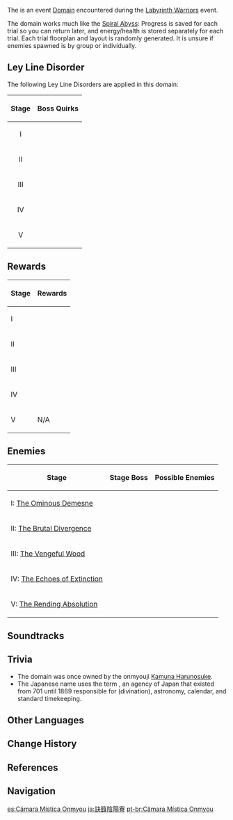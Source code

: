 {{Domain Infobox
|image        = Domain Mystic Onmyou Chamber.png
|type         = Event
|description  = The great gates of the bizarre and unpredictable Mystic Onmyou Chamber have swung open. The monsters imprisoned within are fierce indeed, but for those who seek truth and wish to temper their martial might, this Domain is a valuable place to challenge themselves...
|subarea      = Araumi
|area         = Narukami Island
|region       = Inazuma
|requiredAR   = 30
|recLevel     = 
|recElements  = 
}}
The {{Lang|'''Mystic Onmyou Chamber'''|ja=訣籙陰陽寮|ja_rm=Ketsuroku On'you-ryou|ja_tl=Secrets and Talismans Onmyou Bureau}} is an event [[Domain]] encountered during the [[Labyrinth Warriors]] event.

The domain works much like the [[Spiral Abyss]]: Progress is saved for each trial so you can return later, and energy/health is stored separately for each trial. Each trial floorplan and layout is randomly generated. It is unsure if enemies spawned is by group or individually.

==Ley Line Disorder==
The following Ley Line Disorders are applied in this domain:
{| class="wikitable"
 ! style="text-align:center;" | Stage
 ! style="text-align:center;" | Boss Quirks
 |-
 ! style="text-align:center;" | I
 | {{Transclude|Labyrinth Warriors/The Ominous Demesne|Boss Quirks}}
 |-
 ! style="text-align:center;" | II
 | {{Transclude|Labyrinth Warriors/The Brutal Divergence|Boss Quirks}}
 |-
 ! style="text-align:center;" | III
 | {{Transclude|Labyrinth Warriors/The Vengeful Wood|Boss Quirks}}
 |-
 ! style="text-align:center;" | IV
 | {{Transclude|Labyrinth Warriors/The Echoes of Extinction|Boss Quirks}}
 |-
 ! style="text-align:center;" | V
 | {{Transclude|Labyrinth Warriors/The Rending Absolution|Boss Quirks}}
 |}
{{Clr}}

==Rewards==
{| class="wikitable align-center"
! Stage
! Rewards
|-
! I
| {{Card|Hero's Wit|3}}{{Card|Mora|30000}}
|-
! II
| {{Card|Hero's Wit|3}}{{Card|Mora|30000}}
|-
! III
| {{Card|Hero's Wit|3}}{{Card|Mora|30000}}
|-
! IV
| {{Card|Hero's Wit|3}}{{Card|Mora|30000}}
|-
! V
| N/A
|}

==Enemies==
{| class="wikitable align-center"
! Stage
! Stage Boss
! Possible Enemies
|-
! I: [[Labyrinth Warriors/The Ominous Demesne|The Ominous Demesne]]
| {{Transclude|Labyrinth Warriors/The Ominous Demesne|Opposing Boss}}
| {{Transclude|Labyrinth Warriors/The Ominous Demesne|Possible Opponents}}
|-
! II: [[Labyrinth Warriors/The Brutal Divergence|The Brutal Divergence]]
| {{Transclude|Labyrinth Warriors/The Brutal Divergence|Opposing Boss}}
| {{Transclude|Labyrinth Warriors/The Brutal Divergence|Possible Opponents}}
|-
! III: [[Labyrinth Warriors/The Vengeful Wood|The Vengeful Wood]]
| {{Transclude|Labyrinth Warriors/The Vengeful Wood|Opposing Boss}}
| {{Transclude|Labyrinth Warriors/The Vengeful Wood|Possible Opponents}}
|-
! IV: [[Labyrinth Warriors/The Echoes of Extinction|The Echoes of Extinction]]
| {{Transclude|Labyrinth Warriors/The Echoes of Extinction|Opposing Boss}}
| {{Transclude|Labyrinth Warriors/The Echoes of Extinction|Possible Opponents}}
|-
! V: [[Labyrinth Warriors/The Rending Absolution|The Rending Absolution]]
| {{Transclude|Labyrinth Warriors/The Rending Absolution|Opposing Boss}}
| {{Transclude|Labyrinth Warriors/The Rending Absolution|Possible Opponents}}
|}

==Soundtracks==
{{Soundtracks by Category Table|type=eventgameplay}}

==Trivia==
*The domain was once owned by the onmyouji [[Kamuna Harunosuke]].
*The Japanese name uses the term {{Lang|On'you-ryou|ja=陰陽寮|ja_lit=Yin-Yang Bureau}}, an agency of Japan that existed from 701 until 1869 responsible for {{w|Onmyōdō|onmyoudou}} (divination), astronomy, calendar, and standard timekeeping.

==Other Languages==
{{Other Languages
|en      = Mystic Onmyou Chamber
|zhs     = 诀箓阴阳寮
|zhs_rm  = Juélù Yīnyáng-liáo
|zht     = 訣籙陰陽寮
|zht_rm  = Juélù Yīnyáng-liáo
|zh_tl   = Secrets and Talismans Onmyou Bureau
|zh_note = {{zh|s=诀箓|t=訣籙|rm=Juélù}} refers to a Taoist book that contains secret tricks for cultivation and ''{{w|fulu}}'' (talismans).<ref>ZDIC: [https://www.zdic.net/hans/%E8%AF%80%E7%AE%93 Definition of {{zh|诀箓}}]</ref>
|ja      = 訣籙陰陽寮
|ja_rm   = Ketsuroku On'you-ryou<ref>{{Ref/Quest|A Tricky Situation|note=Japanese Voice-Over}}</ref>
|ja_tl   = Secrets and Talismans Onmyou Bureau
|ko      = {{tt|결록음양료|訣籙陰陽寮}}
|ko_rm   = Gyeollok-Eumyangnyo
|ko_tl   = Secrets and Talismans Onmyou Bureau{{Sino|ko|ja}}
|es      = Cámara Mística Onmyou
|es_tl   = Mystic Onmyou Chamber
|fr      = Chambre Onmyou
|fr_tl   = Onmyou Chamber
|ru      = Мистическая палата оммё
|ru_tl   = Mystic Onmyou Chamber
|th      = โถงองเมียวแสนลึกลับ
|th_rm   = Thong Ongmiao saen lueklap
|th_tl   = Mystic Onmyou Hall
|vi      = Đền {{tt|Âm Dương|陰陽}} {{tt|Quyết Lục|訣籙}}
|vi_tl   = Secrets and Talismans Onmyou Temple
|de      = Mystische Onmyou-Kammer
|de_tl   = Mystic Onmyou Chamber
|id      = Mystic Onmyou Chamber
|pt      = Câmara Mística Onmyou
|pt_tl   = Mystic Onmyou Chamber
|tr      = Mistik Onmyou Odası
|tr_tl   = 
|it      = Sala mistica dell'onmyou
|it_tl   = 
}}

==Change History==
{{Change History|2.2}}

==References==
{{Reflist}}

==Navigation==
{{Domain Navbox|temporary}}

[[es:Cámara Mística Onmyou]]
[[ja:訣籙陰陽寮]]
[[pt-br:Câmara Mística Onmyou]]